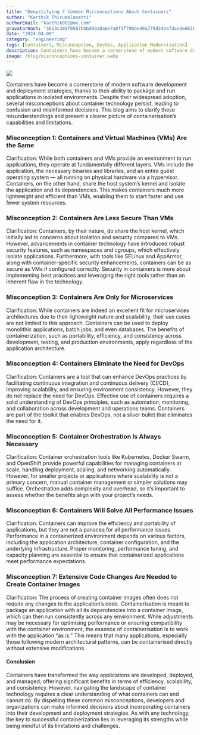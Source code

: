 ```yaml
---
title: "Demystifying 7 Common Misconceptions About Containers"  
author: "Karthik Thirumalasetti"
authorEmail: "karthik001@me.com"
gravatarHash: "3613c388f0507bbbd89a8a6e7a0f3f79bbe49a779d34eafdaede663b3f2a2542"
date: "2024-04-09"
category: "engineering"
tags: [Containers, Misconception, DevOps, Application Modernization]
description: Containers have become a cornerstone of modern software development and deployment strategies, thanks to their ability to package and run applications in isolated environments. Despite their widespread adoption, several misconceptions about container technology persist, leading to confusion and misinformed decisions. This blog aims to clarify these misunderstandings and present a clearer picture of containerisation’s capabilities and limitations.
image: /blog/misconceptions-container.webp
---
```


![](/blog/misconceptions-container.webp)

Containers have become a cornerstone of modern software development and deployment strategies, thanks to their ability to package and run applications in isolated environments. Despite their widespread adoption, several misconceptions about container technology persist, leading to confusion and misinformed decisions. This blog aims to clarify these misunderstandings and present a clearer picture of containerisation’s capabilities and limitations.

### Misconception 1: Containers and Virtual Machines (VMs) Are the Same
Clarification: While both containers and VMs provide an environment to run applications, they operate at fundamentally different layers. VMs include the application, the necessary binaries and libraries, and an entire guest operating system — all running on physical hardware via a hypervisor. Containers, on the other hand, share the host system’s kernel and isolate the application and its dependencies. This makes containers much more lightweight and efficient than VMs, enabling them to start faster and use fewer system resources.

### Misconception 2: Containers Are Less Secure Than VMs
Clarification: Containers, by their nature, do share the host kernel, which initially led to concerns about isolation and security compared to VMs. However, advancements in container technology have introduced robust security features, such as namespaces and cgroups, which effectively isolate applications. Furthermore, with tools like SELinux and AppArmor, along with container-specific security enhancements, containers can be as secure as VMs if configured correctly. Security in containers is more about implementing best practices and leveraging the right tools rather than an inherent flaw in the technology.

### Misconception 3: Containers Are Only for Microservices
Clarification: While containers are indeed an excellent fit for microservices architectures due to their lightweight nature and scalability, their use cases are not limited to this approach. Containers can be used to deploy monolithic applications, batch jobs, and even databases. The benefits of containerization, such as portability, efficiency, and consistency across development, testing, and production environments, apply regardless of the application architecture.

### Misconception 4: Containers Eliminate the Need for DevOps
Clarification: Containers are a tool that can enhance DevOps practices by facilitating continuous integration and continuous delivery (CI/CD), improving scalability, and ensuring environment consistency. However, they do not replace the need for DevOps. Effective use of containers requires a solid understanding of DevOps principles, such as automation, monitoring, and collaboration across development and operations teams. Containers are part of the toolkit that enables DevOps, not a silver bullet that eliminates the need for it.

### Misconception 5: Container Orchestration Is Always Necessary
Clarification: Container orchestration tools like Kubernetes, Docker Swarm, and OpenShift provide powerful capabilities for managing containers at scale, handling deployment, scaling, and networking automatically. However, for smaller projects or applications where scalability is not a primary concern, manual container management or simpler solutions may suffice. Orchestration adds complexity and overhead, so it’s important to assess whether the benefits align with your project’s needs.

### Misconception 6: Containers Will Solve All Performance Issues
Clarification: Containers can improve the efficiency and portability of applications, but they are not a panacea for all performance issues. Performance in a containerized environment depends on various factors, including the application architecture, container configuration, and the underlying infrastructure. Proper monitoring, performance tuning, and capacity planning are essential to ensure that containerized applications meet performance expectations.

### Misconception 7: Extensive Code Changes Are Needed to Create Container Images
Clarification: The process of creating container images often does not require any changes to the application’s code. Containerisation is meant to package an application with all its dependencies into a container image, which can then run consistently across any environment. While adjustments may be necessary for optimising performance or ensuring compatibility with the container environment, the essence of containerisation is to work with the application “as is.” This means that many applications, especially those following modern architectural patterns, can be containerised directly without extensive modifications.

#### Conclusion
Containers have transformed the way applications are developed, deployed, and managed, offering significant benefits in terms of efficiency, scalability, and consistency. However, navigating the landscape of container technology requires a clear understanding of what containers can and cannot do. By dispelling these common misconceptions, developers and organizations can make informed decisions about incorporating containers into their development and deployment strategies. As with any technology, the key to successful containerization lies in leveraging its strengths while being mindful of its limitations and challenges.
